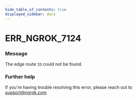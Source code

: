 ```yaml
---
hide_table_of_contents: true
displayed_sidebar: docs
---
```



# ERR_NGROK_7124

### Message
The edge route `ID` could not be found.

<ErrorDetails error='err_ngrok_7124' />


### Further help
If you're having trouble resolving this error, please reach out to [support@ngrok.com](mailto:support@ngrok.com?subject=Help%20with%20ERR_NGROK_7124)

